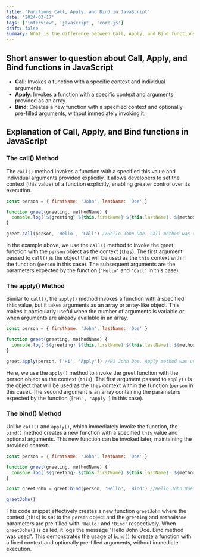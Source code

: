 ```yaml
---
title: 'Functions Call, Apply, and Bind in JavaScript'
date: '2024-03-17'
tags: ['interview', 'javascript', 'core-js']
draft: false
summary: What is the difference between Call, Apply, and Bind functions in JavaScript? Can you explain Call, Apply, and Bind methods? Answering these interview questions.
---
```


## Short answer to question about Call, Apply, and Bind functions in JavaScript

- **Call**: Invokes a function with a specific context and individual arguments.
- **Apply**: Invokes a function with a specific context and arguments provided as an array.
- **Bind**: Creates a new function with a specified context and optionally pre-filled arguments, without immediately invoking it.

## Explanation of Call, Apply, and Bind functions in JavaScript

### The call() Method

The `call()` method invokes a function with a specified this value and individual arguments provided explicitly. It allows developers to set the context (this value) of a function explicitly, enabling greater control over its execution.

```javascript
const person = { firstName: 'John', lastName: 'Doe' }

function greet(greeting, methodName) {
  console.log(`${greeting} ${this.firstName} ${this.lastName}. ${methodName} method was used`)
}

greet.call(person, 'Hello', 'Call') //Hello John Doe. Call method was used
```

In the example above, we use the `call()` method to invoke the greet function with the `person` object as the context (`this`). The first argument passed to `call()` is the object that will be used as the `this` context within the function (`person` in this case). The subsequent arguments are the parameters expected by the function (`'Hello'` and `'Call'` in this case).

### The apply() Method

Similar to `call()`, the `apply()` method invokes a function with a specified `this` value, but it takes arguments as an array or array-like object. This makes it particularly useful when the number of arguments is variable or when arguments are already available in an array.

```javascript
const person = { firstName: 'John', lastName: 'Doe' }

function greet(greeting, methodName) {
  console.log(`${greeting} ${this.firstName} ${this.lastName}. ${methodName} method was used`)
}

greet.apply(person, ['Hi', 'Apply']) //Hi John Doe. Apply method was used
```

Here, we use the `apply()` method to invoke the greet function with the person object as the context (`this`). The first argument passed to `apply()` is the object that will be used as the `this` context within the function (`person` in this case). The second argument is an array containing the parameters expected by the function (`['Hi', 'Apply']` in this case).

### The bind() Method

Unlike `call()` and `apply()`, which immediately invoke the function, the `bind()` method creates a new function with a specified `this` value and optional arguments. This new function can be invoked later, maintaining the provided context.

```javascript
const person = { firstName: 'John', lastName: 'Doe' }

function greet(greeting, methodName) {
  console.log(`${greeting} ${this.firstName} ${this.lastName}. ${methodName} method was used`)
}

const greetJohn = greet.bind(person, 'Hello', 'Bind') //Hello John Doe. Bind method was used

greetJohn()
```

This code snippet effectively creates a new function `greetJohn` where the context (`this`) is set to the `person` object and the `greeting` and `methodName` parameters are pre-filled with `'Hello'` and `'Bind'` respectively. When `greetJohn()` is called, it logs the message "Hello John Doe. Bind method was used". This demonstrates the usage of `bind()` to create a function with a fixed context and optionally pre-filled arguments, without immediate execution.
